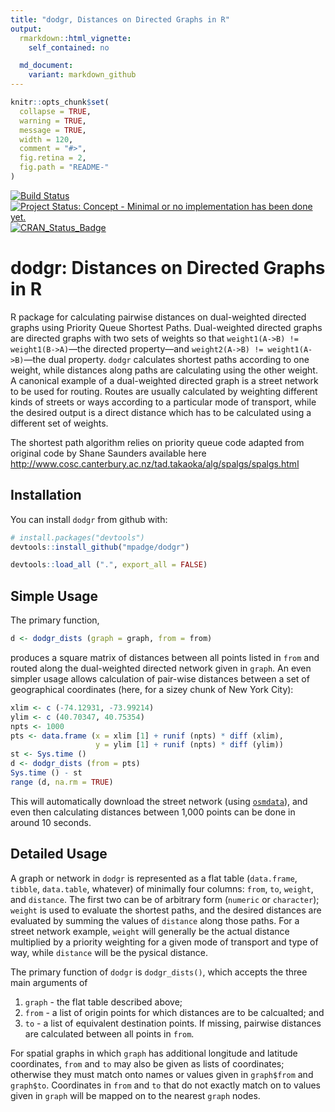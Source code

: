 ```yaml
---
title: "dodgr, Distances on Directed Graphs in R"
output:
  rmarkdown::html_vignette:
    self_contained: no

  md_document:
    variant: markdown_github
---
```


<!-- README.md is generated from README.Rmd. Please edit that file -->

```r
knitr::opts_chunk$set(
  collapse = TRUE,
  warning = TRUE,
  message = TRUE,
  width = 120,
  comment = "#>",
  fig.retina = 2,
  fig.path = "README-"
)
```

[![Build Status](https://travis-ci.org/mpadge/dodgr.svg)](https://travis-ci.org/mpadge/dodgr) 
[![Project Status: Concept - Minimal or no implementation has been done yet.](http://www.repostatus.org/badges/0.1.0/concept.svg)](http://www.repostatus.org/#concept)
[![CRAN_Status_Badge](http://www.r-pkg.org/badges/version/dodgr)](http://cran.r-project.org/web/packages/dodgr) 

# dodgr: Distances on Directed Graphs in R

R package for calculating pairwise distances on dual-weighted directed graphs
using Priority Queue Shortest Paths. Dual-weighted directed graphs are directed
graphs with two sets of weights so that `weight1(A->B) != weight1(B->A)`---the
directed property---and `weight2(A->B) != weight1(A->B)`---the dual property.
`dodgr` calculates shortest paths according to one weight, while distances along
paths are calculating using the other weight. A canonical example of a
dual-weighted directed graph is a street network to be used for routing. Routes
are usually calculated by weighting different kinds of streets or ways according
to a particular mode of transport, while the desired output is a direct distance
which has to be calculated using a different set of weights.

The shortest path algorithm relies on priority queue code adapted from original
code by Shane Saunders available here
[http://www.cosc.canterbury.ac.nz/tad.takaoka/alg/spalgs/spalgs.html](http://www.cosc.canterbury.ac.nz/tad.takaoka/alg/spalgs/spalgs.html)

## Installation

You can install `dodgr` from github with:

```r
# install.packages("devtools")
devtools::install_github("mpadge/dodgr")
```
```r
devtools::load_all (".", export_all = FALSE)
```

## Simple Usage

The primary function,
```r
d <- dodgr_dists (graph = graph, from = from)
```
produces a square matrix of distances between all points listed in `from` and
routed along the dual-weighted directed network given in `graph`. An even
simpler usage allows calculation of pair-wise distances between a set of
geographical coordinates (here, for a sizey chunk of New York City):
```r
xlim <- c (-74.12931, -73.99214)
ylim <- c (40.70347, 40.75354)
npts <- 1000
pts <- data.frame (x = xlim [1] + runif (npts) * diff (xlim),
                   y = ylim [1] + runif (npts) * diff (ylim))
st <- Sys.time ()
d <- dodgr_dists (from = pts)
Sys.time () - st
range (d, na.rm = TRUE)
```
This will automatically download the street network (using
[`osmdata`](https://cran.r-project.org/package=osmdata)), and even then
calculating distances between 1,000 points can be done in around 10 seconds.

## Detailed Usage

A graph or network in `dodgr` is represented as a flat table
(`data.frame`, `tibble`, `data.table`, whatever) of minimally four columns:
`from`, `to`, `weight`, and `distance`. The first two can be of arbitrary form
(`numeric` or `character`); `weight` is used to evaluate the shortest paths, and
the desired distances are evaluated by summing the values of `distance` along
those paths. For a street network example, `weight` will generally be the actual
distance multiplied by a priority weighting for a given mode of transport and
type of way, while `distance` will be the pysical distance.

The primary function of `dodgr` is `dodgr_dists()`, which accepts the three main
arguments of

1. `graph` - the flat table described above;
2. `from` - a list of origin points for which distances are to be calcualted; and
3. `to` - a list of equivalent destination points. If missing, pairwise
   distances are calculated between all points in `from`.

For spatial graphs in which `graph` has additional longitude and latitude
coordinates, `from` and `to` may also be given as lists of coordinates;
otherwise they must match onto names or values given in `graph$from` and
`graph$to`. Coordinates in `from` and `to` that do not exactly match on to
values given in `graph` will be mapped on to the nearest `graph` nodes.
